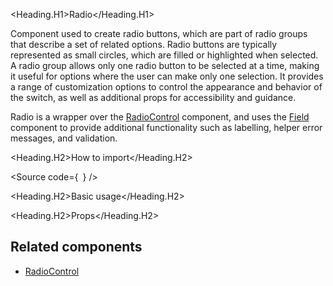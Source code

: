 

<Meta of={Stories} />

<Heading.H1>Radio</Heading.H1>

Component used to create radio buttons, which are part of radio groups that describe a set of related options.
Radio buttons are typically represented as small circles, which are filled or highlighted when selected.
A radio group allows only one radio button to be selected at a time, making it useful for options where the user can make only one selection.
It provides a range of customization options to control the appearance and behavior of the switch,
as well as additional props for accessibility and guidance.

Radio is a wrapper over the [RadioControl](?path=/docs/components-core-form-radiocontrol--docs)
component, and uses the [Field](?path=/docs/components-core-form-field--docs)
component to provide additional functionality such as labelling, helper error messages, and validation.

<Heading.H2>How to import</Heading.H2>

<Source
  code={`
`}
/>

<Heading.H2>Basic usage</Heading.H2>

<Canvas of={Stories.Base} />

<Heading.H2>Props</Heading.H2>

<ArgTypes of={Stories} />

## Related components

- [RadioControl](?path=/docs/components-core-form-radiocontrol--docs)
